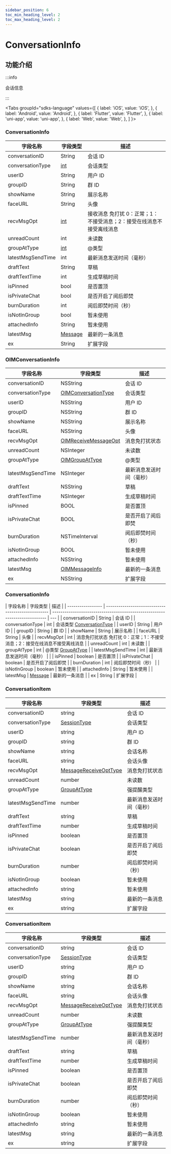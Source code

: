 ```yaml
---
sidebar_position: 6
toc_min_heading_level: 2
toc_max_heading_level: 2
---
```


# ConversationInfo

## 功能介绍

:::info

会话信息

:::

<Tabs
groupId="sdks-language"
values={[
{ label: 'iOS', value: 'iOS', },
{ label: 'Android', value: 'Android', },
{ label: 'Flutter', value: 'Flutter', },
{ label: 'uni-app', value: 'uni-app', },
{ label: 'Web', value: 'Web', },
]
}>

<TabItem value="Flutter">

### ConversationInfo

| 字段名称          | 字段类型                                           | 描述                                                                  |
| ----------------- | -------------------------------------------------- | --------------------------------------------------------------------- |
| conversationID    | String                                             | 会话 ID                                                               |
| conversationType  | [int](docs/sdks/enum/conversationType.mdx)         | 会话类型                                                              |
| userID            | String                                             | 用户 ID                                                               |
| groupID           | String                                             | 群 ID                                                                 |
| showName          | String                                             | 展示名称                                                              |
| faceURL           | String                                             | 头像                                                                  |
| recvMsgOpt        | [int](docs/sdks/enum/recvMsgOpt.mdx)               | 接收消息 免打扰 0：正常；1：不接受消息；2：接受在线消息不接受离线消息 |
| unreadCount       | int                                                | 未读数                                                                |
| groupAtType       | [int](docs/sdks/enum/groupAtType.mdx)              | @类型                                                                 |
| latestMsgSendTime | int                                                | 最新消息发送时间（毫秒）                                              |
| draftText         | String                                             | 草稿                                                                  |
| draftTextTime     | int                                                | 生成草稿时间                                                          |
| isPinned          | bool                                               | 是否置顶                                                              |
| isPrivateChat     | bool                                               | 是否开启了阅后即焚                                                    |
| burnDuration      | int                                                | 阅后即焚时间（秒）                                                    |
| isNotInGroup      | bool                                               | 暂未使用                                                              |
| attachedInfo      | String                                             | 暂未使用                                                              |
| latestMsg         | [Message](docs/sdks/class/message/messageInfo.mdx) | 最新的一条消息                                                            |
| ex                | String                                             | 扩展字段                                                        |

</TabItem>

<TabItem value="iOS">

### OIMConversationInfo

| 字段名称          | 字段类型                                                   | 描述                     |
| ----------------- | ---------------------------------------------------------- | ------------------------ |
| conversationID    | NSString                                                   | 会话 ID                  |
| conversationType  | [OIMConversationType](docs/sdks/enum/conversationType.mdx) | 会话类型                 |
| userID            | NSString                                                   | 用户 ID                  |
| groupID           | NSString                                                   | 群 ID                    |
| showName          | NSString                                                   | 展示名称                 |
| faceURL           | NSString                                                   | 头像                     |
| recvMsgOpt        | [OIMReceiveMessageOpt](docs/sdks/enum/recvMsgOpt.mdx)      | 消息免打扰状态           |
| unreadCount       | NSInteger                                                  | 未读数                   |
| groupAtType       | [OIMGroupAtType](docs/sdks/enum/groupAtType.mdx)           | @类型                    |
| latestMsgSendTime | NSInteger                                                  | 最新消息发送时间（毫秒） |
| draftText         | NSString                                                   | 草稿                     |
| draftTextTime     | NSInteger                                                  | 生成草稿时间             |
| isPinned          | BOOL                                                       | 是否置顶                 |
| isPrivateChat     | BOOL                                                       | 是否开启了阅后即焚       |
| burnDuration      | NSTimeInterval                                             | 阅后即焚时间（秒）       |
| isNotInGroup      | BOOL                                                       | 暂未使用                 |
| attachedInfo      | NSString                                                   | 暂未使用                 |
| latestMsg         | [OIMMessageInfo](docs/sdks/class/message/messageInfo.mdx)  | 最新的一条消息               |
| ex                | NSString                                                   | 扩展字段           |

</TabItem>

<TabItem value="Android">

### ConversationInfo

| 字段名称          | 字段类型                                           | 描述                                                                        |
| ----------------- | -------------------------------------------------- | --------------------------------------------------------------------------- | --- |
| conversationID    | String                                             | 会话 ID                                                                     |
| conversationType  | int                                                | 会话类型 [ConversationType](docs/sdks/enum/conversationType.mdx)            |
| userID            | String                                             | 用户 ID                                                                     |
| groupID           | String                                             | 群 ID                                                                       |
| showName          | String                                             | 展示名称                                                                    |
| faceURL           | String                                             | 头像                                                                        |
| recvMsgOpt        | int                                                | 消息免打扰状态 免打扰 0：正常；1：不接受消息；2：接受在线消息不接受离线消息 |
| unreadCount       | int                                                | 未读数                                                                      |
| groupAtType       | int                                                | @类型 [GroupAtType](docs/sdks/enum/groupAtType.mdx)                         |
| latestMsgSendTime | int                                                | 最新消息发送时间（毫秒）                                                    |     |
| isPinned          | boolean                                            | 是否置顶                                                                    |
| isPrivateChat     | boolean                                            | 是否开启了阅后即焚                                                          |
| burnDuration      | int                                                | 阅后即焚时间（秒）                                                          |
| isNotInGroup      | boolean                                            | 暂未使用                                                                    |
| attachedInfo      | String                                             | 暂未使用                                                                    |
| latestMsg         | [Message](docs/sdks/class/message/messageInfo.mdx) | 最新的一条消息                                                                  |
| ex                | String                                             | 扩展字段                                                              |

</TabItem>

<TabItem value="Web">

### ConversationItem

| 字段名称          | 字段类型                                               | 描述                       |
| ----------------- | ------------------------------------------------------ | -------------------------- |
| conversationID    | string                                                 | 会话 ID                    |
| conversationType  | [SessionType](docs/sdks/enum/conversationType.mdx)     | 会话类型                   |
| userID            | string                                                 | 用户 ID                    |
| groupID           | string                                                 | 群 ID                      |
| showName          | string                                                 | 会话名称                   |
| faceURL           | string                                                 | 会话头像                   |
| recvMsgOpt        | [MessageReceiveOptType](docs/sdks/enum/recvMsgOpt.mdx) | 消息免打扰状态             |
| unreadCount       | number                                                 | 未读数                     |
| groupAtType       | [GroupAtType](docs/sdks/enum/groupAtType.mdx)          | 强提醒类型                 |
| latestMsgSendTime | number                                                 | 最新消息发送时间（毫秒）   |
| draftText         | string                                                 | 草稿                       |
| draftTextTime     | number                                                 | 生成草稿时间               |
| isPinned          | boolean                                                | 是否置顶                   |
| isPrivateChat     | boolean                                                | 是否开启了阅后即焚         |
| burnDuration      | number                                                 | 阅后即焚时间（秒）         |
| isNotInGroup      | boolean                                                | 暂未使用                   |
| attachedInfo      | string                                                 | 暂未使用                   |
| latestMsg         | string                                                 | 最新的一条消息 |
| ex                | string                                                 | 扩展字段             |

</TabItem>

<TabItem value="uni-app">

### ConversationItem

| 字段名称          | 字段类型                                               | 描述                       |
| ----------------- | ------------------------------------------------------ | -------------------------- |
| conversationID    | string                                                 | 会话 ID                    |
| conversationType  | [SessionType](docs/sdks/enum/conversationType.mdx)     | 会话类型                   |
| userID            | string                                                 | 用户 ID                    |
| groupID           | string                                                 | 群 ID                      |
| showName          | string                                                 | 会话名称                   |
| faceURL           | string                                                 | 会话头像                   |
| recvMsgOpt        | [MessageReceiveOptType](docs/sdks/enum/recvMsgOpt.mdx) | 消息免打扰状态             |
| unreadCount       | number                                                 | 未读数                     |
| groupAtType       | [GroupAtType](docs/sdks/enum/groupAtType.mdx)          | 强提醒类型                 |
| latestMsgSendTime | number                                                 | 最新消息发送时间（毫秒）   |
| draftText         | string                                                 | 草稿                       |
| draftTextTime     | number                                                 | 生成草稿时间               |
| isPinned          | boolean                                                | 是否置顶                   |
| isPrivateChat     | boolean                                                | 是否开启了阅后即焚         |
| burnDuration      | number                                                 | 阅后即焚时间（秒）         |
| isNotInGroup      | boolean                                                | 暂未使用                   |
| attachedInfo      | string                                                 | 暂未使用                   |
| latestMsg         | string                                                 | 最新的一条消息 |
| ex                | string                                                 | 扩展字段             |

</TabItem>

</Tabs>
